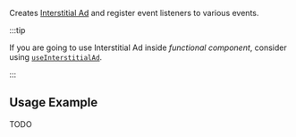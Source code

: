 
Creates [Interstitial Ad](https://developers.google.com/admob/android/interstitial) and register event listeners to various events.

:::tip

If you are going to use Interstitial Ad inside _functional component_, consider using [`useInterstitialAd`](/docs/api/hooks/useInterstitialAd).

:::

## Usage Example

TODO

<FullScreenAd type="Interstitial" />
